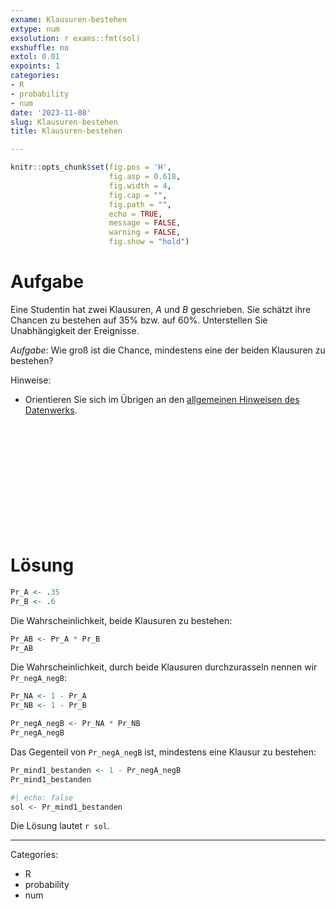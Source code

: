 ```yaml
---
exname: Klausuren-bestehen
extype: num
exsolution: r exams::fmt(sol)
exshuffle: no
extol: 0.01
expoints: 1
categories:
- R
- probability
- num
date: '2023-11-08'
slug: Klausuren-bestehen
title: Klausuren-bestehen

---
```








```r
knitr::opts_chunk$set(fig.pos = 'H',
                      fig.asp = 0.618,
                      fig.width = 4,
                      fig.cap = "", 
                      fig.path = "",
                      echo = TRUE,
                      message = FALSE,
                      warning = FALSE,
                      fig.show = "hold")
```







# Aufgabe

Eine Studentin hat zwei Klausuren, $A$ und $B$ geschrieben.
Sie schätzt ihre Chancen zu bestehen auf 35% bzw. auf 60%.
Unterstellen Sie Unabhängigkeit der Ereignisse.

*Aufgabe*: Wie groß ist die Chance, mindestens eine der beiden Klausuren zu bestehen?


Hinweise:

- Orientieren Sie sich im Übrigen an den [allgemeinen Hinweisen des Datenwerks](https://datenwerk.netlify.app/hinweise).








</br>
</br>
</br>
</br>
</br>
</br>
</br>
</br>
</br>
</br>

# Lösung

```r
Pr_A <- .35
Pr_B <- .6
```


Die Wahrscheinlichkeit, beide Klausuren zu bestehen: 


```r
Pr_AB <- Pr_A * Pr_B
Pr_AB
```


Die Wahrscheinlichkeit, durch beide Klausuren durchzurasseln nennen wir `Pr_negA_negB`:

```r
Pr_NA <- 1 - Pr_A
Pr_NB <- 1 - Pr_B

Pr_negA_negB <- Pr_NA * Pr_NB
Pr_negA_negB
```

Das Gegenteil von `Pr_negA_negB` ist, mindestens eine Klausur zu bestehen:



```r
Pr_mind1_bestanden <- 1 - Pr_negA_negB
Pr_mind1_bestanden
```


```r
#| echo: false
sol <- Pr_mind1_bestanden
```


Die Lösung lautet ``r sol``.







---

Categories: 

- R
- probability
- num

